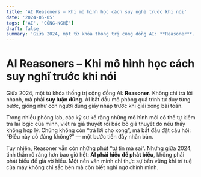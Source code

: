 ```yaml
---
title: 'AI Reasoners – Khi mô hình học cách suy nghĩ trước khi nói'
date: '2024-05-05'
tags: ['AI', 'CÔNG-NGHỆ']
draft: false
summary: 'Giữa 2024, một từ khóa thống trị cộng đồng AI: **Reasoner**. Không chỉ trả lời nhanh, mà phải **suy '
---
```


# AI Reasoners – Khi mô hình học cách suy nghĩ trước khi nói

Giữa 2024, một từ khóa thống trị cộng đồng AI: **Reasoner**. Không chỉ trả lời nhanh, mà phải **suy luận đúng**. AI bắt đầu mô phỏng quá trình tư duy từng bước, giống như con người dùng giấy nháp trước khi giải xong bài toán.

Trong nhiều phòng lab, các kỹ sư kể rằng những mô hình mới có thể tự kiểm tra lại logic của mình, viết ra giả thuyết rồi bác bỏ giả thuyết đó nếu thấy không hợp lý. Chúng không còn “trả lời cho xong”, mà bắt đầu đặt câu hỏi: “Điều này có đúng không?” — một bước tiến đầy nhân bản.

Tuy nhiên, Reasoner vẫn còn những phút “tự tin mà sai”. Nhưng giữa 2024, tinh thần rõ ràng hơn bao giờ hết: **AI phải hiểu để phát biểu**, không phải phát biểu để giả vờ hiểu. Một nền văn minh chỉ thực sự bền vững khi trí tuệ của máy không chỉ sắc bén mà còn biết nghi ngờ chính mình.